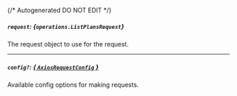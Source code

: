 {/* Autogenerated DO NOT EDIT  */}

##### `request`: *{`operations.ListPlansRequest`}*
The request object to use for the request.
<Collapsible openLabel={Labels.showProperties} closeLabel={Labels.hideProperties}>
    <ListPlansRequest/>
</Collapsible>

---
##### `config?`: [*{ `AxiosRequestConfig` }*](https://axios-http.com/docs/req_config)
Available config options for making requests.


